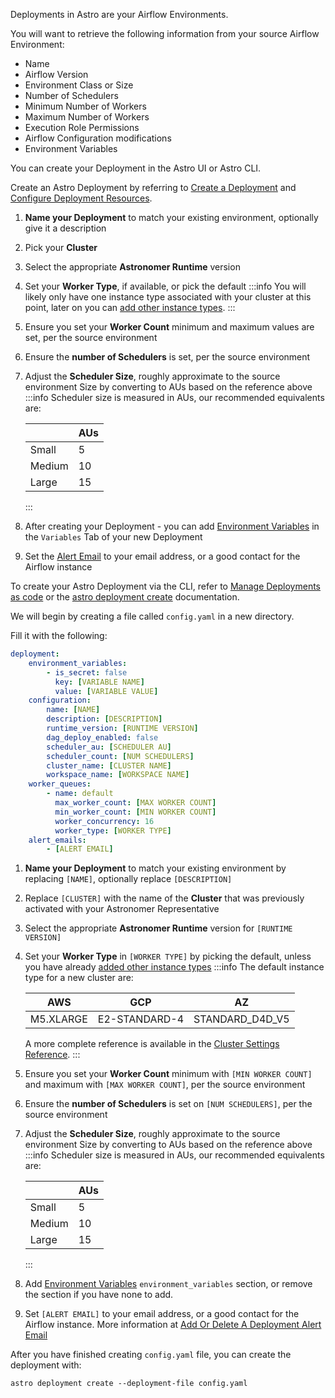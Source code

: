 
Deployments in Astro are your Airflow Environments.

You will want to retrieve the following information from your source Airflow Environment:

- Name
- Airflow Version
- Environment Class or Size
- Number of Schedulers
- Minimum Number of Workers
- Maximum Number of Workers
- Execution Role Permissions
- Airflow Configuration modifications
- Environment Variables

You can create your Deployment in the Astro UI or Astro CLI.

<Tabs>
<TabItem value="ui" label="Option 1: Astro UI" default>

Create an Astro Deployment by referring to [Create a Deployment](create-deployment.md) and [Configure Deployment Resources](configure-deployment-resources.md).

1. **Name your Deployment** to match your existing environment, optionally give it a description
2. Pick your **Cluster**
3. Select the appropriate **Astronomer Runtime** version
    <RuntimeVersionInfo />
4. Set your **Worker Type**, if available, or pick the default
:::info
You will likely only have one instance type associated with your cluster at this point, later on you can
[add other instance types](modify-cluster.md#manage-worker-types).
:::
5. Ensure you set your **Worker Count** minimum and maximum values are set, per the source environment
6. Ensure the **number of Schedulers** is set, per the source environment
7. Adjust the **Scheduler Size**, roughly approximate to the source environment Size by converting to AUs based on the reference above
    :::info
    Scheduler size is measured in AUs, our recommended equivalents are:

    |        | AUs |
    |--------|-----|
    | Small  | 5   |
    | Medium | 10  |
    | Large  | 15  |
    :::

8. After creating your Deployment - you can add [Environment Variables](environment-variables.md) in the `Variables` Tab of your new Deployment
9. Set the [Alert Email](configure-deployment-resources#add-or-delete-a-deployment-alert-email) to your email address, or a good contact for the Airflow instance

</TabItem>
<TabItem value="cli" label="Option 2: Astro CLI & Deployments-as-Code">

To create your Astro Deployment via the CLI, refer to [Manage Deployments as code](manage-deployments-as-code) or the [astro deployment create](cli/astro-deployment-create) documentation.

We will begin by creating a file called `config.yaml` in a new directory.

Fill it with the following:
```yaml
deployment:
    environment_variables:
        - is_secret: false
          key: [VARIABLE NAME]
          value: [VARIABLE VALUE]
    configuration:
        name: [NAME]
        description: [DESCRIPTION]
        runtime_version: [RUNTIME VERSION]
        dag_deploy_enabled: false
        scheduler_au: [SCHEDULER AU]
        scheduler_count: [NUM SCHEDULERS]
        cluster_name: [CLUSTER NAME]
        workspace_name: [WORKSPACE NAME]
    worker_queues:
        - name: default
          max_worker_count: [MAX WORKER COUNT]
          min_worker_count: [MIN WORKER COUNT]
          worker_concurrency: 16
          worker_type: [WORKER TYPE]
    alert_emails:
        - [ALERT EMAIL]
```

1. **Name your Deployment** to match your existing environment by replacing `[NAME]`, optionally replace `[DESCRIPTION]`
2. Replace `[CLUSTER]` with the name of the **Cluster** that was previously activated with your Astronomer Representative
3. Select the appropriate **Astronomer Runtime** version for `[RUNTIME VERSION]`
    <RuntimeVersionInfo />

4. Set your **Worker Type** in `[WORKER TYPE]` by picking the default, unless you have already [added other instance types](modify-cluster.md#manage-worker-types)
    :::info
    The default instance type for a new cluster are:

    | AWS       | GCP           | AZ              |
    |-----------|---------------|-----------------|
    | M5.XLARGE | E2-STANDARD-4 | STANDARD_D4D_V5 |

    A more complete reference is available in the [Cluster Settings Reference](category/cluster-settings-reference).
    :::
5. Ensure you set your **Worker Count** minimum with `[MIN WORKER COUNT]` and maximum with `[MAX WORKER COUNT]`, per the source environment
6. Ensure the **number of Schedulers** is set on `[NUM SCHEDULERS]`, per the source environment
7. Adjust the **Scheduler Size**, roughly approximate to the source environment Size by converting to AUs based on the reference above
    :::info
    Scheduler size is measured in AUs, our recommended equivalents are:

    |        | AUs |
    |--------|-----|
    | Small  | 5   |
    | Medium | 10  |
    | Large  | 15  |
    :::
8. Add [Environment Variables](environment-variables.md) `environment_variables` section, or remove the section if you have none to add.
9. Set `[ALERT EMAIL]` to your email address, or a good contact for the Airflow instance. More information at [Add Or Delete A Deployment Alert Email](configure-deployment-resources#add-or-delete-a-deployment-alert-email)

After you have finished creating `config.yaml` file, you can create the deployment with:
```shell
astro deployment create --deployment-file config.yaml
```
</TabItem>
</Tabs>
